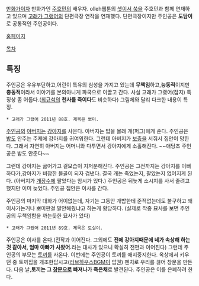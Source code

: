 [[만화가]]이자 만화가인 [[주호민]]의 배우자. olleh웹툰의 [[셋이서 쑥]]을 주호민과 함께 연재하고 있으며 [[고래가 그랬어]]의 단편극장 연작을 연재했다. 단편극장이지만 주인공은 '''도담이'''로 공통적인 주인공이다.

[http://www.hansuza.net 홈페이지]

[[목차]]

== 특징 ==
주인공은 우유부단하고,어린이 특유의 심성을 가지고 있는데 '''무책임'''하고,'''능동적'''이지만 '''충동적'''이라서 이야기를 본의아니게 파국으로 이끌고 간다. 사실 고래가 그랬어(잡지) 특징상 좀 어둡다.([[최규석]]의 '''천사를 죽이다'''도 비슷하다) 그림체와 달리 다크한 내용이 특징.

 * 고래가 그랬어 2011년 88호. 제목은 뽀미.
[[주인공]]의 [[아버지]]는 [[강아지]]를 사온다. 아버지는 밥을 몰래 개(퍼그)에게 준다. 주인공은 [[밥]]도 안주는 주제에 강아지를 귀여워한다. 그런데 아버지가 [[보증]]을 서줘서 집안이 망한다. 그래서 자연히 아버지는 어머니와 다투면서 강아지에게 소홀해진다. ~~애당초 주인공은 밥도 안준다~~

그런데 강아지는 굶어가고 겉모습이 지저분해진다. 주인공은 그전까지는 강아지를 이뻐하다가,강아지가 비참한 몰골이 되자 겁낸다. 결국 개는 죽었는지, 팔았는지 없어지게 된다. (아버지가 [[개장수]]에 팔았다는 암시가 있다.) 주인공은 뒤늦게 소시지를 사서 줄려고 했지만 이미 늦었다. 주인공 집안은 이사를 간다.

주인공의 마지막 대화가 어이없는데, 자기는 그동안 개밥한테 준적없는데도 불구하고 왜 이사가는거나 뽀미판걸 말안해줬냐고 하는게 황당하다. (실제로 작중 묘사를 보면 주인공의 무책임함을 까는듯한 묘사가 있다)

 * 고래가 그랬어 2011년 89호. 제목은 토실이.
주인공은 이사를 온다.(전작과 이어진다. 그외에도 '''전에 강아지때문에 네가 속상해 하는 것 같아서, 엄마 아빠가 사왔어.'''라는 대사가 있으니 확실히 전편과 이어진다) 그런데 주인공의 부모는 [[토끼]]를 사온다. 이번에는 주인공이 토끼를 애지중지한다. 옥상에서 키우던 중 토끼집을 개조한답시고([[러브하우스]][[BGM]]이 압권) 펜치로 우리를 끊어 창문을 만든다. 다음 날,'''토끼는 그 [[창문]]으로 빠져나가 죽은채'''로 발견된다. 주인공은 이를 은폐하려 한다.
